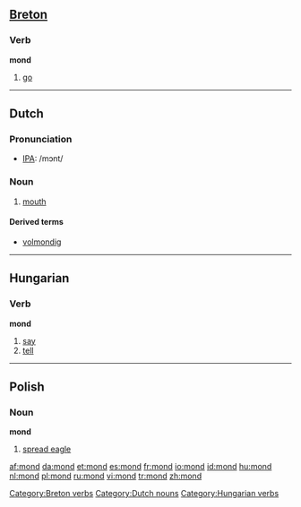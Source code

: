 {{see|Mond|MOND}}
==[[Breton]]==

===Verb===
'''mond'''

# [[go]]

[[Category:Breton verbs]]

----

==Dutch==

===Pronunciation===
*[[w:IPA|IPA]]: /mɔnt/

===Noun===
{{nl-noun|g=m|monden|mondje}}

# {{context|anatomy|lang=nl}} [[mouth]]

====Derived terms====
* [[volmondig]]

[[Category:Dutch nouns]]

----

==Hungarian==

===Verb===
'''mond'''

# [[say]]
# [[tell]]

[[Category:Hungarian verbs]]

----

==Polish==

===Noun===
'''mond''' {{m}}

# [[spread eagle]]

[[af:mond]]
[[da:mond]]
[[et:mond]]
[[es:mond]]
[[fr:mond]]
[[io:mond]]
[[id:mond]]
[[hu:mond]]
[[nl:mond]]
[[pl:mond]]
[[ru:mond]]
[[vi:mond]]
[[tr:mond]]
[[zh:mond]]